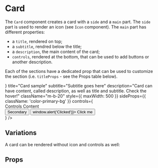 

<Meta title="Components/Card" component={Card} />

# Card

The `Card` component creates a card with a `side` and a `main` part.
The `side` part is used to render an icon (see `Icon` component).
The `main` part has different properties:

-   a `title`, rendered on top;
-   a `subtitle`, rendred below the title;
-   a `description`, the main content of the card;
-   `controls`, rendered at the bottom, that can be used to add buttons or another description.

Each of the sections have a dedicated prop that can be used to customize the section (i.e. `titleProps` - see the Props table below).

<Canvas>
    <Story name="Default">
        <Card
            standingHover={true}
            icon={<Icon name="home" size="big" className="color-primary" />}
            title="Card sample"
            subtitle="Subtitle goes here"
            description="Card can have content, called description, as well as title and subtitle. Check the hover!"
            className="m-b-20"
            style={{ maxWidth: 500 }}
            sideProps={{ className: 'color-primary-bg' }}
            controls={
                <Fragment>
                    <div>Controls Content</div>
                    <div>
                        <Button mean="neutral-reverse" className="m-r-5">
                            Secondary
                        </Button>
                        <Button mean="positive" onClick={() => window.alert('Clicked')}>
                            Click me
                        </Button>
                    </div>
                </Fragment>
            }
        />
    </Story>
</Canvas>

## Variations

A card can be rendered without icon and controls as well:

<Canvas>
    <Story name="Simple">
        <Card
            standingHover={true}
            title="Card sample"
            subtitle="Example of a card"
            description="This card has only the main elements: title, subtitle and description. It also has fixed width."
            className="m-b-20"
            style={{ width: 300 }}
        />
    </Story>
</Canvas>

## Props

<ArgsTable of={Card} />
